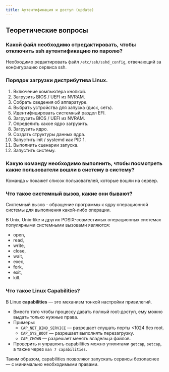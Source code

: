 ```yaml
---
title: Аутентификация и доступ (update)
---
```

## Теоретические вопросы

### Какой файл необходимо отредактировать, чтобы отключить ssh аутентификацию по паролю?

Необходимо редактировать файл `/etc/ssh/sshd_config`, отвечающий за конфигурацию сервиса ssh.

### Порядок загрузки дистрибутива Linux.

1. Включение компьютера кнопкой.
2. Загрузить BIOS / UEFI из NVRAM.
3. Собрать сведения об аппаратуре.
4. Выбрать устройства для запуска (диск, сеть).
5. Идентифицировать системный раздел EFI.
6. Загрузить BIOS / UEFI из NVRAM.
7. Определить какое ядро загрузить.
8. Загрузить ядро.
9. Создать структуры данных ядра.
10. Запустить init / systemd как PID 1.
11. Выполнить сценарии запуска.
12. Запустить систему.

### Какую команду необходимо выполнить, чтобы посмотреть какие пользователи вошли в систему в систему?

Команда `w` покажет список пользователей, которые вошли на сервер.

### Что такое системный вызов, какие они бывают?

Системный вызов - обращение программы к ядру операционной системы для выполнения какой-либо операции.

В Unix, Unix-like и других POSIX-совместимых операционных системах популярными системными вызовами являются:

- open,
- read,
- write,
- close,
- wait,
- exec,
- fork,
- exit,
- kill.

### Что такое Linux Capabilities?

В Linux **capabilities** — это механизм тонкой настройки привилегий.
- Вместо того чтобы процессу давать полный root-доступ, ему можно выдать только нужные права.
- Примеры:
    - `CAP_NET_BIND_SERVICE` — разрешает слушать порты &lt;1024 без root.
    - `CAP_SYS_BOOT` — разрешает выполнять перезагрузку.
    - `CAP_CHOWN` — разрешает менять владельца файлов.
- Проверить и управлять capabilities можно утилитами `getcap`, `setcap`, а также через `man 7 capabilities`.

Таким образом, capabilities позволяют запускать сервисы безопаснее — с минимально необходимыми правами.
